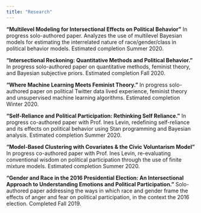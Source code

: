 ```yaml
---
title: "Research"
---
```


**“Multilevel Modeling for Intersectional Effects on Political Behavior”** In progress solo-authored paper. Analyzes the use of multilevel Bayesian models for estimating the interrelated nature of race/gender/class in political behavior models. Estimated completion Summer 2020. 

**“Intersectional Reckoning: Quantitative Methods and Political Behavior.”** In progress solo-authored paper on quantitative methods, feminist theory, and Bayesian subjective priors. Estimated completion Fall 2020. 

**“Where Machine Learning Meets Feminist Theory.”** In progress solo-authored paper on political Twitter data lived experience, feminist theory and unsupervised machine learning algorithms. Estimated completion Winter 2020. 

**“Self-Reliance and Political Participation: Rethinking Self Reliance.”** In progress co-authored paper with Prof. Ines Levin, redefining self-reliance and its effects on political behavior using Stan programming and Bayesian analysis. Estimated completion Summer 2020.

**“Model-Based Clustering with Covariates & the Civic Voluntarism Model”** In progress co-authored paper with Prof. Ines Levin, re-evaluating conventional wisdom on political participation through the use of finite mixture models. Estimated completion Summer 2020. 

**“Gender and Race in the 2016 Presidential Election: An Intersectional Approach to**
**Understanding Emotions and Political Participation.”** Solo-authored paper addressing the ways in which race and gender frame the effects of anger and fear on political participation, in the context the 2016 election. Completed Fall 2019.
